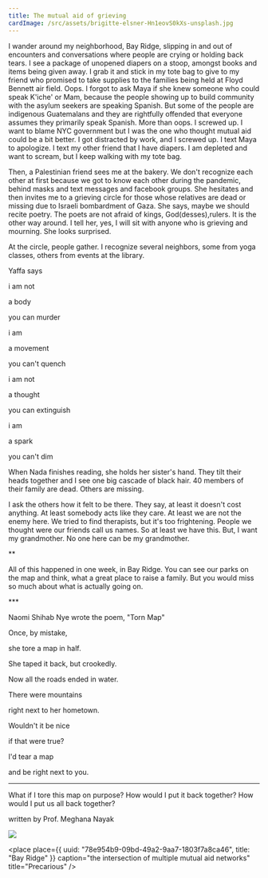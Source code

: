 ```yaml
---
title: The mutual aid of grieving
cardImage: /src/assets/brigitte-elsner-Hn1eovS0kXs-unsplash.jpg
---
```


I wander around my neighborhood, Bay Ridge, slipping in and out of encounters and conversations where people are crying or holding back tears. I see a package of unopened diapers on a stoop, amongst books and items being given away. I grab it and stick in my tote bag to give to my friend who promised to take supplies to the families being held at Floyd Bennett air field. Oops. I forgot to ask Maya if she knew someone who could speak K'iche' or Mam, because the people showing up to build community with the asylum seekers are speaking Spanish. But some of the people are indigenous Guatemalans and they are rightfully offended that everyone assumes they primarily speak Spanish. More than oops. I screwed up. I want to blame NYC government but I was the one who thought mutual aid could be a bit better. I got distracted by work, and I screwed up. I text Maya to apologize. I text my other friend that I have diapers. I am depleted and want to scream, but I keep walking with my tote bag.

Then, a Palestinian friend sees me at the bakery. We don't recognize each other at first because we got to know each other during the pandemic, behind masks and text messages and facebook groups. She hesitates and then invites me to a grieving circle for those whose relatives are dead or missing due to Israeli bombardment of Gaza. She says, maybe we should recite poetry. The poets are not afraid of kings, God(desses),rulers. It is the other way around. I tell her, yes, I will sit with anyone who is grieving and mourning. She looks surprised. 

At the circle, people gather. I recognize several neighbors, some from yoga classes, others from events at the library. 

Yaffa says

i am not

a body

you can murder

i am

a movement

you can't quench

i am not

a thought

you can extinguish

i am

a spark

you can't dim

When Nada finishes reading, she holds her sister's hand. They tilt their heads together and I see one big cascade of black hair. 40 members of their family are dead. Others are missing. 

I ask the others how it felt to be there. They say, at least it doesn't cost anything. At least somebody acts like they care. At least we are not the enemy here. We tried to find therapists, but it's too frightening. People we thought were our friends call us names. So at least we have this. But, I want my grandmother. No one here can be my grandmother.

\*\*

All of this happened in one week, in Bay Ridge. You can see our parks on the map and think, what a great place to raise a family. But you would miss so much about what is actually going on.

\*\*\*

Naomi Shihab Nye wrote the poem, "Torn Map"

Once, by mistake,

she tore a map in half.

She taped it back, but crookedly.

Now all the roads ended in water.

There were mountains

right next to her hometown.

Wouldn't it be nice

if that were true?

I'd tear a map

and be right next to you.

***

What if I tore this map on purpose? How would I put it back together? How would I put us all back together?

written by Prof. Meghana Nayak

![](/src/assets/IMG_5169.jpg)

<place
  place={{
    uuid: "78e954b9-09bd-49a2-9aa7-1803f7a8ca46",
    title: "Bay Ridge"
  }}
  caption="the intersection of multiple mutual aid networks"
  title="Precarious"
/>
